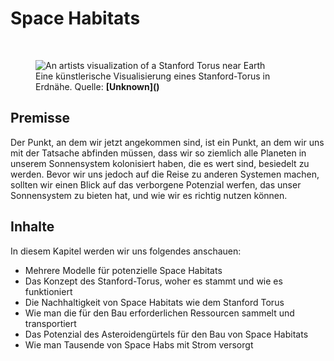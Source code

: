 
# Space Habitats

<br/>
<figure>
<Image src={require(".//../../resources/images/spacehabitats.png")} alt="An artists visualization of a Stanford Torus near Earth" />
<figcaption style={{ color: "rgb(156, 156, 156)", fontSize: "14px", marginTop: "2px" }}>Eine künstlerische Visualisierung eines Stanford-Torus in Erdnähe. Quelle: <strong>[Unknown]()</strong></figcaption>
</figure>

## Premisse
Der Punkt, an dem wir jetzt angekommen sind, ist ein Punkt, an dem wir uns mit der Tatsache abfinden müssen, dass wir so ziemlich alle Planeten in unserem Sonnensystem kolonisiert haben, die es wert sind, besiedelt zu werden. Bevor wir uns jedoch auf die Reise zu anderen Systemen machen, sollten wir einen Blick auf das verborgene Potenzial werfen, das unser Sonnensystem zu bieten hat, und wie wir es richtig nutzen können.

## Inhalte
In diesem Kapitel werden wir uns folgendes anschauen:

- Mehrere Modelle für potenzielle Space Habitats 
- Das Konzept des Stanford-Torus, woher es stammt und wie es funktioniert
- Die Nachhaltigkeit von Space Habitats wie dem Stanford Torus
- Wie man die für den Bau erforderlichen Ressourcen sammelt und transportiert
- Das Potenzial des Asteroidengürtels für den Bau von Space Habitats
- Wie man Tausende von Space Habs mit Strom versorgt


<Analytics />